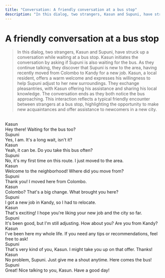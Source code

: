 ```yaml
---
title: "Conversation: A friendly conversation at a bus stop"
description: "In this dialog, two strangers, Kasun and Supuni, have struck up a conversation while waiting at a bus stop. Kasun initiates the conversation by asking if Supuni is also waiting for the bus. As they continue talking, they discover that Supuni is new to the area, having recently moved from Colombo to Kandy for a new job. Kasun, a local resident, offers a warm welcome and expresses his willingness to help Supuni adjust to her new surroundings. They exchange pleasantries, with Kasun offering his assistance and sharing his local knowledge. The conversation ends as they both notice the bus approaching. This interaction reflects a typical friendly encounter between strangers at a bus stop, highlighting the opportunity to make new acquaintances and offer assistance to newcomers in a new city."
---
```


# A friendly conversation at a bus stop

> In this dialog, two strangers, Kasun and Supuni, have struck up a conversation while waiting at a bus stop. Kasun initiates the conversation by asking if Supuni is also waiting for the bus. As they continue talking, they discover that Supuni is new to the area, having recently moved from Colombo to Kandy for a new job. Kasun, a local resident, offers a warm welcome and expresses his willingness to help Supuni adjust to her new surroundings. They exchange pleasantries, with Kasun offering his assistance and sharing his local knowledge. The conversation ends as they both notice the bus approaching. This interaction reflects a typical friendly encounter between strangers at a bus stop, highlighting the opportunity to make new acquaintances and offer assistance to newcomers in a new city.

<br/>

<div className="chat chat-start">
  <div className="chat-header">
    Kasun
  </div>
  <div className="chat-bubble text-xl bg-[#171717] text-white">Hey there! Waiting for the bus too?</div>
</div>
<div className="chat chat-end">
  <div className="chat-header">
    Supuni
  </div>
  <div className="chat-bubble text-xl bg-accent text-white">Yes, I am. It's a long wait, isn't it?</div>
</div>
<div className="chat chat-start">
  <div className="chat-header">
    Kasun
  </div>
  <div className="chat-bubble text-xl bg-[#171717] text-white">Yeah, it can be. Do you take this bus often?</div>
</div>
<div className="chat chat-end">
  <div className="chat-header">
    Supuni
  </div>
  <div className="chat-bubble text-xl bg-accent text-white">No, it's my first time on this route. I just moved to the area.</div>
</div>
<div className="chat chat-start">
  <div className="chat-header">
    Kasun
  </div>
  <div className="chat-bubble text-xl bg-[#171717] text-white">Welcome to the neighborhood! Where did you move from?</div>
</div>
<div className="chat chat-end">
  <div className="chat-header">
    Supuni
  </div>
  <div className="chat-bubble text-xl bg-accent text-white">Thank you! I moved here from Colombo.</div>
</div>
<div className="chat chat-start">
  <div className="chat-header">
    Kasun
  </div>
  <div className="chat-bubble text-xl bg-[#171717] text-white">Colombo? That's a big change. What brought you here?</div>
</div>
<div className="chat chat-end">
  <div className="chat-header">
    Supuni
  </div>
  <div className="chat-bubble text-xl bg-accent text-white">I got a new job in Kandy, so I had to relocate.</div>
</div>
<div className="chat chat-start">
  <div className="chat-header">
    Kasun
  </div>
  <div className="chat-bubble text-xl bg-[#171717] text-white">That's exciting! I hope you're liking your new job and the city so far.</div>
</div>
<div className="chat chat-end">
  <div className="chat-header">
    Supuni
  </div>
  <div className="chat-bubble text-xl bg-accent text-white">It's been good, but I'm still adjusting. How about you? Are you from Kandy?</div>
</div>
<div className="chat chat-start">
  <div className="chat-header">
    Kasun
  </div>
  <div className="chat-bubble text-xl bg-[#171717] text-white">I've been here my whole life. If you need any tips or recommendations, feel free to ask!</div>
</div>
<div className="chat chat-end">
  <div className="chat-header">
    Supuni
  </div>
  <div className="chat-bubble text-xl bg-accent text-white">That's very kind of you, Kasun. I might take you up on that offer. Thanks!</div>
</div>
<div className="chat chat-start">
  <div className="chat-header">
    Kasun
  </div>
  <div className="chat-bubble text-xl bg-[#171717] text-white">No problem, Supuni. Just give me a shout anytime. Here comes the bus!</div>
</div>
<div className="chat chat-end">
  <div className="chat-header">
    Supuni
  </div>
  <div className="chat-bubble text-xl bg-accent text-white">Great! Nice talking to you, Kasun. Have a good day!</div>
</div>